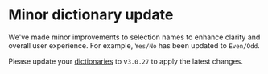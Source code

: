 # Minor dictionary update

We've made minor improvements to selection names to enhance clarity and overall user experience.
For example, `Yes/No` has been updated to `Even/Odd`.

Please update your [dictionaries](https://www.npmjs.com/package/@azuro-org/dictionaries) to v`3.0.27` to apply the latest changes.
